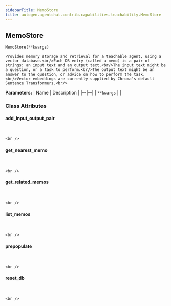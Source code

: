 ```yaml
---
sidebarTitle: MemoStore
title: autogen.agentchat.contrib.capabilities.teachability.MemoStore
---
```

<h2 id="autogen.agentchat.contrib.capabilities.teachability.MemoStore" class="doc doc-heading">
    <code class="doc-symbol doc-symbol-heading doc-symbol-class"></code>
    <span class="doc doc-object-name doc-class-name">MemoStore</span>
</h2>

```python
MemoStore(**kwargs)
```

    Provides memory storage and retrieval for a teachable agent, using a vector database.<br/>Each DB entry (called a memo) is a pair of strings: an input text and an output text.<br/>The input text might be a question, or a task to perform.<br/>The output text might be an answer to the question, or advice on how to perform the task.<br/>Vector embeddings are currently supplied by Chroma's default Sentence Transformers.<br/>

<b>Parameters:</b>
| Name | Description |
|--|--|
| `**kwargs` |  |

### Class Attributes

<code class="doc-symbol doc-symbol-heading doc-symbol-attribute"></code>
#### add_input_output_pair
<br />

    <br />

<code class="doc-symbol doc-symbol-heading doc-symbol-attribute"></code>
#### get_nearest_memo
<br />

    <br />

<code class="doc-symbol doc-symbol-heading doc-symbol-attribute"></code>
#### get_related_memos
<br />

    <br />

<code class="doc-symbol doc-symbol-heading doc-symbol-attribute"></code>
#### list_memos
<br />

    <br />

<code class="doc-symbol doc-symbol-heading doc-symbol-attribute"></code>
#### prepopulate
<br />

    <br />

<code class="doc-symbol doc-symbol-heading doc-symbol-attribute"></code>
#### reset_db
<br />

    <br />